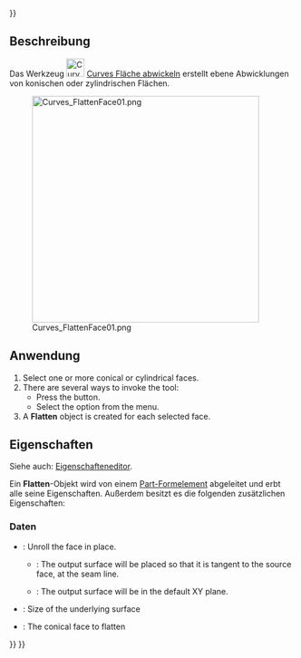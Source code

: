 <languages/>
{{UnfinishedDocu{{#translation:}}}}

<div lang="en" dir="ltr" class="mw-content-ltr">
{{Docnav
|[[Curves_BlendSolid|BlendSolid]]
|[[Curves_RotationSweep|RotationSweep]]
|[[Curves_Workbench|Curves]]
|IconL=Curves_BlendSolid.svg
|IconR=Curves_RotationSweep.svg
|IconC=Curves_workbench_icon.svg
}}
</div>

<div lang="en" dir="ltr" class="mw-content-ltr">
{{GuiCommand
|Name=Curves FlattenFace
|MenuLocation=Surfaces → Flatten face
|Workbenches=[[Curves_Workbench|Curves]]
}}
</div>

<span id="Description"></span>
==Beschreibung==

Das Werkzeug [[Image:Curves_FlattenFace.svg|32px]] [[Curves_FlattenFace/de|Curves Fläche abwickeln]] erstellt ebene Abwicklungen von konischen oder zylindrischen Flächen.

[[Image:Curves_FlattenFace01.png|400px]]

{{Caption|Ein Kegelstumpf und zwei Abwicklungen (Flatten-Objekte), eine "in place" (grün), und eine auf der XY-Ebene (rot)}}

<span id="Usage"></span>
==Anwendung==

<div lang="en" dir="ltr" class="mw-content-ltr">
# Select one or more conical or cylindrical faces.
# There are several ways to invoke the tool:
#* Press the {{Button|[[Image:Curves_FlattenFace.svg|16px]] [[Curves_FlattenFace|Flatten face]]}} button.
#* Select the {{MenuCommand|Surfaces → [[Image:Curves_FlattenFace.svg|16px]] Flatten face}} option from the menu.
# A '''Flatten''' object is created for each selected face.
</div>

<span id="Properties"></span>
==Eigenschaften==

Siehe auch: [[Property_editor/de|Eigenschafteneditor]].

Ein '''Flatten'''-Objekt wird von einem [[Part_Feature/de|Part-Formelement]] abgeleitet und erbt alle seine Eigenschaften. Außerdem besitzt es die folgenden zusätzlichen Eigenschaften:

<span id="Data"></span>
===Daten===

{{TitleProperty|Settings}}

<div lang="en" dir="ltr" class="mw-content-ltr">
* {{PropertyData|InPlace|Bool}}: Unroll the face in place.
** {{True}}: The output surface will be placed so that it is tangent to the source face, at the seam line.
** {{False}}: The output surface will be in the default XY plane.
* {{PropertyData|Size|Float|Hidden}}: Size of the underlying surface
</div>

{{TitleProperty|Source}}

<div lang="en" dir="ltr" class="mw-content-ltr">
* {{PropertyData|Source|LinkSub}}: The conical face to flatten
</div>


<div lang="en" dir="ltr" class="mw-content-ltr">
{{Docnav
|[[Curves_BlendSolid|BlendSolid]]
|[[Curves_RotationSweep|RotationSweep]]
|[[Curves_Workbench|Curves]]
|IconL=Curves_BlendSolid.svg
|IconR=Curves_RotationSweep.svg
|IconC=Curves_workbench_icon.svg
}}
</div>

{{Curves Tools navi{{#translation:}}}}
{{Userdocnavi{{#translation:}}}}